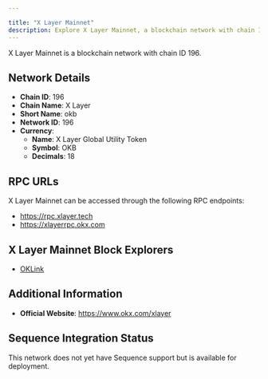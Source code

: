 ```yaml
---

title: "X Layer Mainnet"
description: Explore X Layer Mainnet, a blockchain network with chain ID 196. Learn about its native currency, X Layer Global Utility Token, and how to interact with the network.
---
```




X Layer Mainnet is a blockchain network with chain ID 196.

## Network Details

- **Chain ID**: 196
- **Chain Name**: X Layer
- **Short Name**: okb
- **Network ID**: 196
- **Currency**: 
  - **Name**: X Layer Global Utility Token
  - **Symbol**: OKB
  - **Decimals**: 18

## RPC URLs

X Layer Mainnet can be accessed through the following RPC endpoints:

- https://rpc.xlayer.tech
- https://xlayerrpc.okx.com

## X Layer Mainnet Block Explorers

- [OKLink](https://www.oklink.com/xlayer)

## Additional Information

- **Official Website**: https://www.okx.com/xlayer

## Sequence Integration Status

This network does not yet have Sequence support but is available for deployment.
